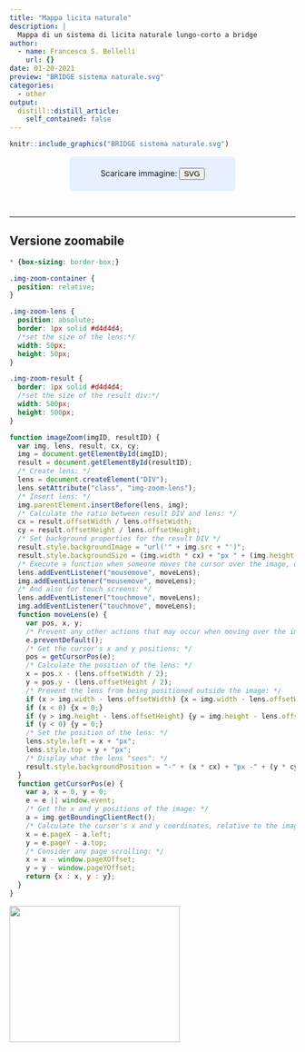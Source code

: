 ```yaml
---
title: "Mappa licita naturale"
description: |
  Mappa di un sistema di licita naturale lungo-corto a bridge
author:
  - name: Francesco S. Bellelli
    url: {}
date: 01-20-2021
preview: "BRIDGE sistema naturale.svg"
categories:
  - other
output:
  distill::distill_article:
    self_contained: false
---
```






```r
knitr::include_graphics("BRIDGE sistema naturale.svg")
```

<style>
div.blue { background-color:#e6f0ff; border-radius: 5px; padding: 20px; margin: auto; width: 50%}
</style>

<div class = "blue"><center>
Scaricare immagine: <a href="BRIDGE sistema naturale.svg"><button>SVG</button></a>
</center></div>
<br>

---

## Versione zoomabile

```css


* {box-sizing: border-box;}

.img-zoom-container {
  position: relative;
}

.img-zoom-lens {
  position: absolute;
  border: 1px solid #d4d4d4;
  /*set the size of the lens:*/
  width: 50px;
  height: 50px;
}

.img-zoom-result {
  border: 1px solid #d4d4d4;
  /*set the size of the result div:*/
  width: 500px;
  height: 500px;
}
```

```js
function imageZoom(imgID, resultID) {
  var img, lens, result, cx, cy;
  img = document.getElementById(imgID);
  result = document.getElementById(resultID);
  /* Create lens: */
  lens = document.createElement("DIV");
  lens.setAttribute("class", "img-zoom-lens");
  /* Insert lens: */
  img.parentElement.insertBefore(lens, img);
  /* Calculate the ratio between result DIV and lens: */
  cx = result.offsetWidth / lens.offsetWidth;
  cy = result.offsetHeight / lens.offsetHeight;
  /* Set background properties for the result DIV */
  result.style.backgroundImage = "url('" + img.src + "')";
  result.style.backgroundSize = (img.width * cx) + "px " + (img.height * cy) + "px";
  /* Execute a function when someone moves the cursor over the image, or the lens: */
  lens.addEventListener("mousemove", moveLens);
  img.addEventListener("mousemove", moveLens);
  /* And also for touch screens: */
  lens.addEventListener("touchmove", moveLens);
  img.addEventListener("touchmove", moveLens);
  function moveLens(e) {
    var pos, x, y;
    /* Prevent any other actions that may occur when moving over the image */
    e.preventDefault();
    /* Get the cursor's x and y positions: */
    pos = getCursorPos(e);
    /* Calculate the position of the lens: */
    x = pos.x - (lens.offsetWidth / 2);
    y = pos.y - (lens.offsetHeight / 2);
    /* Prevent the lens from being positioned outside the image: */
    if (x > img.width - lens.offsetWidth) {x = img.width - lens.offsetWidth;}
    if (x < 0) {x = 0;}
    if (y > img.height - lens.offsetHeight) {y = img.height - lens.offsetHeight;}
    if (y < 0) {y = 0;}
    /* Set the position of the lens: */
    lens.style.left = x + "px";
    lens.style.top = y + "px";
    /* Display what the lens "sees": */
    result.style.backgroundPosition = "-" + (x * cx) + "px -" + (y * cy) + "px";
  }
  function getCursorPos(e) {
    var a, x = 0, y = 0;
    e = e || window.event;
    /* Get the x and y positions of the image: */
    a = img.getBoundingClientRect();
    /* Calculate the cursor's x and y coordinates, relative to the image: */
    x = e.pageX - a.left;
    y = e.pageY - a.top;
    /* Consider any page scrolling: */
    x = x - window.pageXOffset;
    y = y - window.pageYOffset;
    return {x : x, y : y};
  }
}
```


<div class="img-zoom-container">
  <img id="myimage" src="BRIDGE sistema naturale.svg" width="300" height="240">
  <div id="myresult" class="img-zoom-result"></div>
</div>

<script>
imageZoom("myimage", "myresult");
</script>



